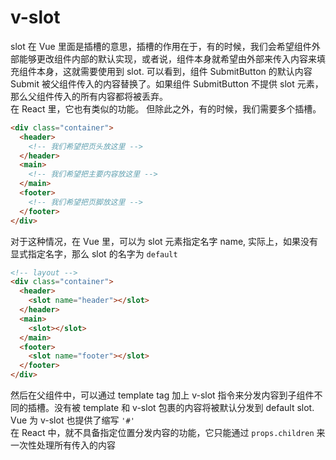 # v-slot
slot 在 Vue 里面是插槽的意思，插槽的作用在于，有的时候，我们会希望组件外部能够更改组件内部的默认实现，或者说，组件本身就希望由外部来传入内容来填充组件本身，这就需要使用到 slot.
<CodePen html="/code/v-slot/v-slot.html" deps="/code/v-slot/v-slot.json" code="/code/v-slot/v-slot.js"/>
可以看到，组件 SubmitButton 的默认内容 Submit 被父组件传入的内容替换了。如果组件 SubmitButton 不提供 slot 元素，那么父组件传入的所有内容都将被丢弃。  
在 React 里，它也有类似的功能。
<CodePen html="/code/v-slot/v-slot.html" deps="/code/v-slot/v-slot.json" code="/code/v-slot/v-slot-react.js" type="babel"/>
但除此之外，有的时候，我们需要多个插槽。

```html
<div class="container">
  <header>
    <!-- 我们希望把页头放这里 -->
  </header>
  <main>
    <!-- 我们希望把主要内容放这里 -->
  </main>
  <footer>
    <!-- 我们希望把页脚放这里 -->
  </footer>
</div>
```
对于这种情况，在 Vue 里，可以为 slot 元素指定名字 name, 实际上，如果没有显式指定名字，那么 slot 的名字为 <code>default</code>
```html
<!-- layout -->
<div class="container">
  <header>
    <slot name="header"></slot>
  </header>
  <main>
    <slot></slot>
  </main>
  <footer>
    <slot name="footer"></slot>
  </footer>
</div>
```
然后在父组件中，可以通过 template tag 加上 v-slot 指令来分发内容到子组件不同的插槽。没有被 template 和 v-slot 包裹的内容将被默认分发到 default slot.
<CodePen html="/code/v-slot/v-slot.html" deps="/code/v-slot/v-slot.json" code="/code/v-slot/v-slot-name.js"/>
Vue 为 v-slot 也提供了缩写 <code>'#'</code>  
在 React 中，就不具备指定位置分发内容的功能，它只能通过 <code>props.children</code> 来一次性处理所有传入的内容